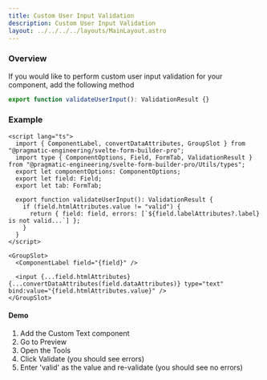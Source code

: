 ```yaml
---
title: Custom User Input Validation
description: Custom User Input Validation
layout: ../../../../layouts/MainLayout.astro
---
```



### Overview

If you would like to perform custom user input validation for your component, add the following method

```ts
export function validateUserInput(): ValidationResult {}
```

### Example

```svelte
<script lang="ts">
  import { ComponentLabel, convertDataAttributes, GroupSlot } from "@pragmatic-engineering/svelte-form-builder-pro";
  import type { ComponentOptions, Field, FormTab, ValidationResult } from "@pragmatic-engineering/svelte-form-builder-pro/Utils/types";
  export let componentOptions: ComponentOptions;
  export let field: Field;
  export let tab: FormTab;

  export function validateUserInput(): ValidationResult {
    if (field.htmlAttributes.value != "valid") {
      return { field: field, errors: [`${field.labelAttributes?.label} is not valid...`] };
    }
  }
</script>

<GroupSlot>
  <ComponentLabel field="{field}" />

  <input {...field.htmlAttributes} {...convertDataAttributes(field.dataAttributes)} type="text" bind:value="{field.htmlAttributes.value}" />
</GroupSlot>
```

#### Demo

1. Add the Custom Text component
2. Go to Preview
3. Open the Tools
4. Click Validate (you should see errors)
5. Enter 'valid' as the value and re-validate (you should see no errors)

<Demo client:load />
